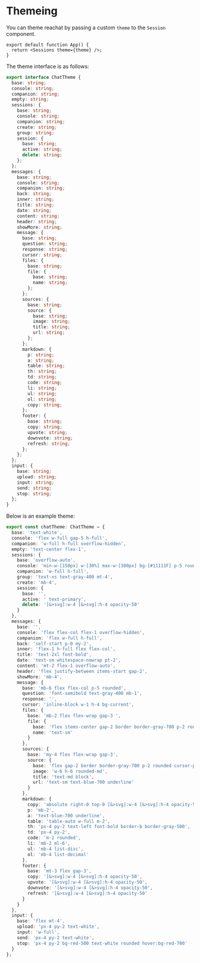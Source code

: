 # Themeing

You can theme reachat by passing a custom `theme` to the `Session` component.

```tsx
export default function App() {
  return <Sessions theme={theme} />;
}
```

The theme interface is as follows:

```ts
export interface ChatTheme {
  base: string;
  console: string;
  companion: string;
  empty: string;
  sessions: {
    base: string;
    console: string;
    companion: string;
    create: string;
    group: string;
    session: {
      base: string;
      active: string;
      delete: string;
    };
  };
  messages: {
    base: string;
    console: string;
    companion: string;
    back: string;
    inner: string;
    title: string;
    date: string;
    content: string;
    header: string;
    showMore: string;
    message: {
      base: string;
      question: string;
      response: string;
      cursor: string;
      files: {
        base: string;
        file: {
          base: string;
          name: string;
        };
      };
      sources: {
        base: string;
        source: {
          base: string;
          image: string;
          title: string;
          url: string;
        };
      };
      markdown: {
        p: string;
        a: string;
        table: string;
        th: string;
        td: string;
        code: string;
        li: string;
        ul: string;
        ol: string;
        copy: string;
      };
      footer: {
        base: string;
        copy: string;
        upvote: string;
        downvote: string;
        refresh: string;
      };
    };
  };
  input: {
    base: string;
    upload: string;
    input: string;
    send: string;
    stop: string;
  };
}
```

Below is an example theme:

```ts
export const chatTheme: ChatTheme = {
  base: 'text-white',
  console: 'flex w-full gap-5 h-full',
  companion: 'w-full h-full overflow-hidden',
  empty: 'text-center flex-1',
  sessions: {
    base: 'overflow-auto',
    console: 'min-w-[150px] w-[30%] max-w-[300px] bg-[#11111F] p-5 rounded',
    companion: 'w-full h-full',
    group: 'text-xs text-gray-400 mt-4',
    create: 'mb-4',
    session: {
      base: '',
      active: ' text-primary',
      delete: '[&>svg]:w-4 [&>svg]:h-4 opacity-50'
    }
  },
  messages: {
    base: '',
    console: 'flex flex-col flex-1 overflow-hidden',
    companion: 'flex w-full h-full',
    back: 'self-start p-0 my-2',
    inner: 'flex-1 h-full flex flex-col',
    title: 'text-2xl font-bold',
    date: 'text-sm whitespace-nowrap pt-2',
    content: 'mt-2 flex-1 overflow-auto',
    header: 'flex justify-between items-start gap-2',
    showMore: 'mb-4',
    message: {
      base: 'mb-6 flex flex-col p-5 rounded',
      question: 'font-semibold text-gray-400 mb-1',
      response: '',
      cursor: 'inline-block w-1 h-4 bg-current',
      files: {
        base: 'mb-2 flex flex-wrap gap-3 ',
        file: {
          base: 'flex items-center gap-2 border border-gray-700 p-2 rounded cursor-pointer',
          name: 'text-sm'
        }
      },
      sources: {
        base: 'my-4 flex flex-wrap gap-3',
        source: {
          base: 'flex gap-2 border border-gray-700 p-2 rounded cursor-pointer',
          image: 'w-6 h-6 rounded-md',
          title: 'text-md block',
          url: 'text-sm text-blue-700 underline'
        }
      },
      markdown: {
        copy: 'absolute right-0 top-0 [&>svg]:w-4 [&>svg]:h-4 opacity-50',
        p: 'mb-2',
        a: 'text-blue-700 underline',
        table: 'table-auto w-full m-2',
        th: 'px-4 py-2 text-left font-bold border-b border-gray-500',
        td: 'px-4 py-2',
        code: 'm-2 rounded',
        li: 'mb-2 ml-6',
        ul: 'mb-4 list-disc',
        ol: 'mb-4 list-decimal'
      },
      footer: {
        base: 'mt-3 flex gap-3',
        copy: '[&>svg]:w-4 [&>svg]:h-4 opacity-50',
        upvote: '[&>svg]:w-4 [&>svg]:h-4 opacity-50',
        downvote: '[&>svg]:w-4 [&>svg]:h-4 opacity-50',
        refresh: '[&>svg]:w-4 [&>svg]:h-4 opacity-50'
      }
    }
  },
  input: {
    base: 'flex mt-4',
    upload: 'px-4 py-2 text-white',
    input: 'w-full',
    send: 'px-4 py-2 text-white',
    stop: 'px-4 py-2 bg-red-500 text-white rounded hover:bg-red-700'
  }
};
```